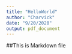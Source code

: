 ```yaml
---
title: "HelloWorld"
author: "Charvick"
date: "9/20/2020"
output: pdf_document
---
```

##This is Markdown file